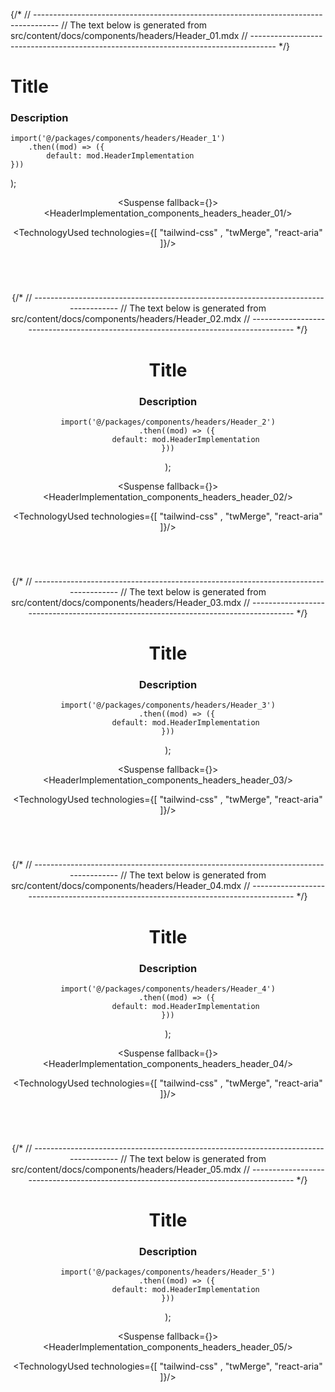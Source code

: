 

{/*
// ------------------------------------------------------------------------------------
//	The text below is generated from src/content/docs/components/headers/Header_01.mdx
// ------------------------------------------------------------------------------------
*/}


<Wrapper>

# Title
### Description





	import('@/packages/components/headers/Header_1')
		.then((mod) => ({
			default: mod.HeaderImplementation
	}))
);


<Header />
<Preview> 

<Suspense fallback={<Skeleton className="h-[800px] rounded-lg" />}>
<ResizableDisplay>
<HeaderImplementation_components_headers_header_01/>
</ResizableDisplay>
</Suspense>

</Preview>

<Implementation>


<TechnologyUsed technologies={[ "tailwind-css" , "twMerge", "react-aria"  ]}/>

<CodeBlock>
 
```tsx|Name1

```
```jsx|Name1

```

```tsx|Name2

```
```jsx|Name2

```

</CodeBlock>


</Implementation>
</Wrapper>
<PARTITION />


{/*
// ------------------------------------------------------------------------------------
//	The text below is generated from src/content/docs/components/headers/Header_02.mdx
// ------------------------------------------------------------------------------------
*/}


<Wrapper>

# Title
### Description





	import('@/packages/components/headers/Header_2')
		.then((mod) => ({
			default: mod.HeaderImplementation
	}))
);


<Header />
<Preview> 

<Suspense fallback={<Skeleton className="h-[800px] rounded-lg" />}>
<ResizableDisplay>
<HeaderImplementation_components_headers_header_02/>
</ResizableDisplay>
</Suspense>

</Preview>

<Implementation>


<TechnologyUsed technologies={[ "tailwind-css" , "twMerge", "react-aria"  ]}/>

<CodeBlock>
 
```tsx|Name1

```
```jsx|Name1

```

```tsx|Name2

```
```jsx|Name2

```

</CodeBlock>


</Implementation>
</Wrapper>
<PARTITION />


{/*
// ------------------------------------------------------------------------------------
//	The text below is generated from src/content/docs/components/headers/Header_03.mdx
// ------------------------------------------------------------------------------------
*/}


<Wrapper>

# Title
### Description





	import('@/packages/components/headers/Header_3')
		.then((mod) => ({
			default: mod.HeaderImplementation
	}))
);


<Header />
<Preview> 

<Suspense fallback={<Skeleton className="h-[800px] rounded-lg" />}>
<ResizableDisplay>
<HeaderImplementation_components_headers_header_03/>
</ResizableDisplay>
</Suspense>

</Preview>

<Implementation>


<TechnologyUsed technologies={[ "tailwind-css" , "twMerge", "react-aria"  ]}/>

<CodeBlock>
 
```tsx|Name1

```
```jsx|Name1

```

```tsx|Name2

```
```jsx|Name2

```

</CodeBlock>


</Implementation>
</Wrapper>
<PARTITION />


{/*
// ------------------------------------------------------------------------------------
//	The text below is generated from src/content/docs/components/headers/Header_04.mdx
// ------------------------------------------------------------------------------------
*/}


<Wrapper>

# Title
### Description





	import('@/packages/components/headers/Header_4')
		.then((mod) => ({
			default: mod.HeaderImplementation
	}))
);


<Header />
<Preview> 

<Suspense fallback={<Skeleton className="h-[800px] rounded-lg" />}>
<ResizableDisplay>
<HeaderImplementation_components_headers_header_04/>
</ResizableDisplay>
</Suspense>

</Preview>

<Implementation>


<TechnologyUsed technologies={[ "tailwind-css" , "twMerge", "react-aria"  ]}/>

<CodeBlock>
 
```tsx|Name1

```
```jsx|Name1

```

```tsx|Name2

```
```jsx|Name2

```

</CodeBlock>


</Implementation>
</Wrapper>
<PARTITION />


{/*
// ------------------------------------------------------------------------------------
//	The text below is generated from src/content/docs/components/headers/Header_05.mdx
// ------------------------------------------------------------------------------------
*/}


<Wrapper>

# Title
### Description





	import('@/packages/components/headers/Header_5')
		.then((mod) => ({
			default: mod.HeaderImplementation
	}))
);


<Header />
<Preview> 

<Suspense fallback={<Skeleton className="h-[800px] rounded-lg" />}>
<ResizableDisplay>
<HeaderImplementation_components_headers_header_05/>
</ResizableDisplay>
</Suspense>

</Preview>

<Implementation>


<TechnologyUsed technologies={[ "tailwind-css" , "twMerge", "react-aria"  ]}/>

<CodeBlock>
 
```tsx|Name1

```
```jsx|Name1

```

```tsx|Name2

```
```jsx|Name2

```

</CodeBlock>


</Implementation>
</Wrapper>
<PARTITION />

